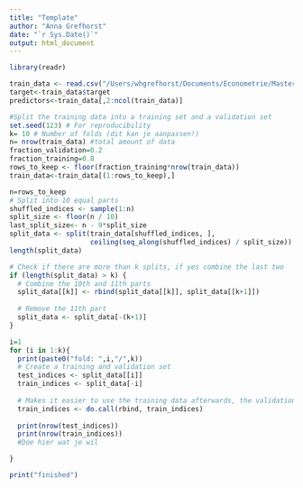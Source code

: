 ```yaml
---
title: "Template"
author: "Anna Grefhorst"
date: "`r Sys.Date()`"
output: html_document
---
```


```r
library(readr)
```

```r
train_data <- read.csv("/Users/whgrefhorst/Documents/Econometrie/Master/Machine Learning/train.csv")
target<-train_data$target
predictors<-train_data[,2:ncol(train_data)]
```

```r
#Split the training data into a training set and a validation set
set.seed(123) # For reproducibility
k= 10 # Number of folds (dit kan je aanpassen!)
n= nrow(train_data) #total amount of data
fraction_validation=0.2
fraction_training=0.8
rows_to_keep <- floor(fraction_training*nrow(train_data))
train_data<-train_data[(1:rows_to_keep),]

n=rows_to_keep
# Split into 10 equal parts
shuffled_indices <- sample(1:n)
split_size <- floor(n / 10)
last_split_size<- n - 9*split_size
split_data <- split(train_data[shuffled_indices, ], 
                    ceiling(seq_along(shuffled_indices) / split_size))
length(split_data)

# Check if there are more than k splits, if yes combine the last two 
if (length(split_data) > k) {
  # Combine the 10th and 11th parts
  split_data[[k]] <- rbind(split_data[[k]], split_data[[k+1]])
  
  # Remove the 11th part
  split_data <- split_data[-(k+1)]
}

i=1
for (i in 1:k){
  print(paste0("fold: ",i,"/",k))
  # Create a training and validation set
  test_indices <- split_data[[i]]
  train_indices <- split_data[-i]
  
  # Makes it easier to use the training data afterwards, the validation data is already a data frame
  train_indices <- do.call(rbind, train_indices)
  
  print(nrow(test_indices))
  print(nrow(train_indices))
  #Doe hier wat je wil

}

print("finished")
```

